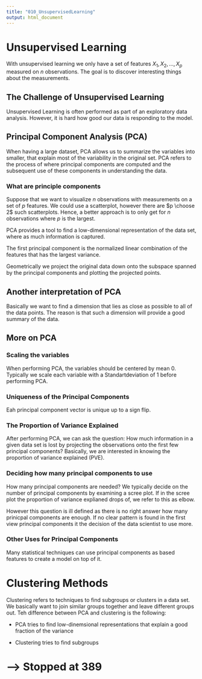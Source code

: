 ```yaml
---
title: "010_UnsupervisedLearning"
output: html_document
---
```


# Unsupervised Learning

With unsupervised learning we only have a set of features $X_1, X_2, ... ,X_p$ measured on $n$ observations. The goal is to discover interesting things about the measurements. 

## The Challenge of Unsupervised Learning

Unsupervised Learning is often performed as part of an exploratory data analysis. However, it is hard how good our data is responding to the model. 

## Principal Component Analysis (PCA)

When having a large dataset, PCA allows us  to summarize the variables into smaller, that explain most of the variability in the original set. PCA refers to the process of where principal components are computed and the subsequent use of these components in understanding the data. 

### What are principle components

Suppose that we want to visualize $n$ observations with measurements on a set of $p$ features. We could use a scatterplot, however there are $p \choose 2$ such scatterplots. Hence, a better approach is to only get for $n$ observations where $p$ is the largest. 

PCA provides a tool to find a low-dimensional representation of the data set, where as much information is captured. 

The first principal component is the normalized linear combination of the features that has the largest variance. 

Geometrically we project the original data down onto the subspace spanned by the principal components and plotting the projected points. 
 
## Another interpretation of PCA

Basically we want to find a dimension that lies as close as possible to all of the data points. The reason is that such a dimension will provide a good summary of the data.
 
## More on PCA

### Scaling the variables
 
When performing PCA, the variables should be centered by mean $0$. Typically we scale each variable with a Standartdeviation of $1$ before performing PCA. 

### Uniqueness of the Principal Components

Eah principal component vector is unique up to a sign flip. 

### The Proportion of Variance Explained

After performing PCA, we can ask the question: How much information in a given data set is lost by projecting the observations onto the first few principal components? Basically, we are interested in knowing the proportion of variance explained (PVE). 

### Deciding how many principal components to use

How many principal components are needed? We typically decide on the number of principal components by examining a scree plot. If in the scree plot the proportion of variance explianed drops of, we refer to this as elbow. 

However this question is ill defined as there is no right answer how many prinicpal components are enough. If no clear pattern is found in the first view principal components it the decision of the data scientist to use more.

### Other Uses for Principal Components

Many statistical techniques can use principal components as based features to create a model on top of it.


# Clustering Methods

Clustering refers to techniques to find subgroups or clusters in a data set. We basically want to join similar groups together and leave different groups out. Teh difference between PCA and clustering is the following:

* PCA tries to find low-dinemsional representations that explain a good fraction of the variance

* Clustering tries to find subgroups








# --> Stopped at 389
